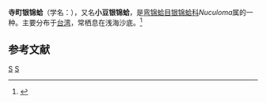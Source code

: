 {{Speciesbox
| taxon = Nuculoma teramachii
| binomial_authority = (Smith, 1855)
}}
'''寺町银锦蛤'''（学名：''{{lang|la|Nuculoma teramachii}}''），又名'''小豆银锦蛤'''，是[[弯锦蛤目|弯锦蛤目]][[银锦蛤科|银锦蛤科]]''Nuculoma''属的一种。主要分布于[[台湾|台湾]]，常栖息在浅海沙底。<ref>{{cite web|url=http://shell.sinica.edu.tw/chinese/shellbase_detail.php?science_no=3435|title=国际贝库：寺町银锦蛤 (小豆银锦蛤)|publisher=台湾贝类资料库|accessdate=2009-08-11|archive-date=2016-03-04|archive-url=https://web.archive.org/web/20160304115931/http://shell.sinica.edu.tw/chinese/shellbase_detail.php?science_no=3435|dead-url=no}}</ref>

== 参考文献 ==
{{reflist}}
{{taxonbar}}
[[Category:_1855年描述的动物|S]]
[[Category:银锦蛤科|S]]